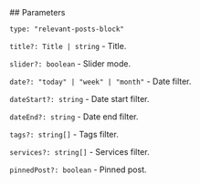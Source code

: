 

<Meta of={RelevantPostsStories} />
<StoryTemplate>
## Parameters

`type: "relevant-posts-block"`

`title?: Title | string` - Title.

`slider?: boolean` - Slider mode.

`date?: "today" | "week" | "month"` - Date filter.

`dateStart?: string` - Date start filter.

`dateEnd?: string` - Date end filter.

`tags?: string[]` - Tags filter.

`services?: string[]` - Services filter.

`pinnedPost?: boolean` - Pinned post.

</StoryTemplate>
